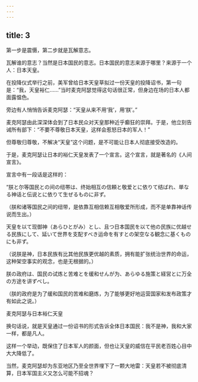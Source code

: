 ```yaml
---
---
---
```

title: 3
---



第一步是震慑，第二步就是瓦解意志。

瓦解谁的意志？当然是日本国民的意志。日本国民的意志来源于哪里？来源于一个人：日本天皇。

在投降仪式举行之前，美军曾给日本天皇草拟过一份天皇的投降诏书，第一句是：“我，天皇裕仁……”当时麦克阿瑟觉得这句话很正常，但身边在场的日本人都面露愠色。

旁边有人悄悄告诉麦克阿瑟：“天皇从来不用‘我’，用‘朕’。”

麦克阿瑟由此深深体会到了日本民众对天皇那种近乎癫狂的崇拜。于是，他立刻告诫所有部下：“不要不尊敬日本天皇，这样会惹怒日本的军人！”

但尊敬归尊敬，不解决“天皇”这个问题，是不可能让日本人彻底接受改造的。

于是，麦克阿瑟让日本的裕仁天皇发表了一个宣言。这个宣言，就是著名的《人间宣言》。

宣言中有一段话是这样的：

“朕と尔等国民との间の纽帯は、终始相互の信頼と敬爱とに依りて结ばれ、単なる神话と伝说とに依りて生ぜるものに非ず。

（朕和诸等国民之间的纽带，是依靠互相信赖互相敬爱所形成，而不是单靠神话传说而生出。）

天皇を以て现御神（あらひとがみ）とし、且つ日本国民を以て他の民族に优越せる民族にして、延いて世界を支配すべき运命を有すとの架空なる観念に基くものにも非ず。

（说朕是神，日本民族有比其他民族更优越的素质，拥有能扩张统治世界的命运，这种架空事实的观念，也是无根据的。）

朕の政府は、国民の试炼と苦难とを缓和せんが为、あらゆる施策と経営とに万全の方途を讲ずべし。

（朕的政府是为了缓和国民的苦难和磨炼，为了能够更好地运营国家和发布政策才有如此之说。）

麦克阿瑟与日本裕仁天皇



换句话说，就是天皇通过一份诏书的形式告诉全体日本国民：我不是神，我和大家一样，都是凡人。

这样一个举动，既保住了日本军人的颜面，但也让天皇的威信在平民老百姓心目中大大降低了。

当然，麦克阿瑟却为东亚地区乃至全世界埋下了一颗大地雷：天皇若不被彻底清算，日本军国主义又怎么可能不招魂？